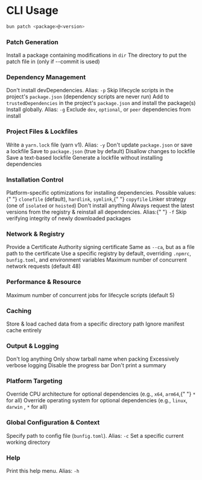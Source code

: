 # CLI Usage

```bash
bun patch <package>@<version>
```

### Patch Generation

<ParamField path="--commit" type="boolean">
	Install a package containing modifications in <code>dir</code>
</ParamField>

<ParamField path="--patches-dir" type="string">
	The directory to put the patch file in (only if --commit is used)
</ParamField>

### Dependency Management

<ParamField path="--production" type="boolean">
	Don't install devDependencies. Alias: <code>-p</code>
</ParamField>

<ParamField path="--ignore-scripts" type="boolean">
	Skip lifecycle scripts in the project's <code>package.json</code> (dependency scripts are never
	run)
</ParamField>

<ParamField path="--trust" type="boolean">
	Add to <code>trustedDependencies</code> in the project's <code>package.json</code> and install the
	package(s)
</ParamField>

<ParamField path="--global" type="boolean">
	Install globally. Alias: <code>-g</code>
</ParamField>

<ParamField path="--omit" type="string">
	Exclude <code>dev</code>, <code>optional</code>, or <code>peer</code> dependencies from install
</ParamField>

### Project Files &amp; Lockfiles

<ParamField path="--yarn" type="boolean">
	Write a <code>yarn.lock</code> file (yarn v1). Alias: <code>-y</code>
</ParamField>

<ParamField path="--no-save" type="boolean">
	Don't update <code>package.json</code> or save a lockfile
</ParamField>

<ParamField path="--save" type="boolean" default="true">
	Save to <code>package.json</code> (true by default)
</ParamField>

<ParamField path="--frozen-lockfile" type="boolean">
	Disallow changes to lockfile
</ParamField>

<ParamField path="--save-text-lockfile" type="boolean">
	Save a text-based lockfile
</ParamField>

<ParamField path="--lockfile-only" type="boolean">
	Generate a lockfile without installing dependencies
</ParamField>

### Installation Control

<ParamField path="--backend" type="string" default="clonefile">
	Platform-specific optimizations for installing dependencies. Possible values:{" "}
	<code>clonefile</code> (default), <code>hardlink</code>, <code>symlink</code>,{" "}
	<code>copyfile</code>
</ParamField>

<ParamField path="--linker" type="string">
	Linker strategy (one of <code>isolated</code> or <code>hoisted</code>)
</ParamField>

<ParamField path="--dry-run" type="boolean">
	Don't install anything
</ParamField>

<ParamField path="--force" type="boolean">
	Always request the latest versions from the registry &amp; reinstall all dependencies. Alias:{" "}
	<code>-f</code>
</ParamField>

<ParamField path="--no-verify" type="boolean">
	Skip verifying integrity of newly downloaded packages
</ParamField>

### Network &amp; Registry

<ParamField path="--ca" type="string">
	Provide a Certificate Authority signing certificate
</ParamField>

<ParamField path="--cafile" type="string">
	Same as <code>--ca</code>, but as a file path to the certificate
</ParamField>

<ParamField path="--registry" type="string">
	Use a specific registry by default, overriding <code>.npmrc</code>, <code>bunfig.toml</code>, and
	environment variables
</ParamField>

<ParamField path="--network-concurrency" type="number" default="48">
	Maximum number of concurrent network requests (default 48)
</ParamField>

### Performance &amp; Resource

<ParamField path="--concurrent-scripts" type="number" default="5">
	Maximum number of concurrent jobs for lifecycle scripts (default 5)
</ParamField>

### Caching

<ParamField path="--cache-dir" type="string">
	Store &amp; load cached data from a specific directory path
</ParamField>

<ParamField path="--no-cache" type="boolean">
	Ignore manifest cache entirely
</ParamField>

### Output &amp; Logging

<ParamField path="--silent" type="boolean">
	Don't log anything
</ParamField>

<ParamField path="--quiet" type="boolean">
	Only show tarball name when packing
</ParamField>

<ParamField path="--verbose" type="boolean">
	Excessively verbose logging
</ParamField>

<ParamField path="--no-progress" type="boolean">
	Disable the progress bar
</ParamField>

<ParamField path="--no-summary" type="boolean">
	Don't print a summary
</ParamField>

### Platform Targeting

<ParamField path="--cpu" type="string">
	Override CPU architecture for optional dependencies (e.g., <code>x64</code>, <code>arm64</code>,{" "}
	<code>*</code> for all)
</ParamField>

<ParamField path="--os" type="string">
	Override operating system for optional dependencies (e.g., <code>linux</code>, <code>darwin</code>
	, <code>*</code> for all)
</ParamField>

### Global Configuration &amp; Context

<ParamField path="--config" type="string">
	Specify path to config file (<code>bunfig.toml</code>). Alias: <code>-c</code>
</ParamField>

<ParamField path="--cwd" type="string">
	Set a specific current working directory
</ParamField>

### Help

<ParamField path="--help" type="boolean">
	Print this help menu. Alias: <code>-h</code>
</ParamField>
